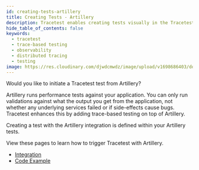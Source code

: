 ```yaml
---
id: creating-tests-artillery
title: Creating Tests - Artillery
description: Tracetest enables creating tests visually in the Tracetest Web UI.
hide_table_of_contents: false
keywords:
  - tracetest
  - trace-based testing
  - observability
  - distributed tracing
  - testing
image: https://res.cloudinary.com/djwdcmwdz/image/upload/v1698686403/docs/Blog_Thumbnail_14_rsvkmo.jpg
---
```


Would you like to initiate a Tracetest test from Artillery?

Artillery runs performance tests against your application. You can only run validations against what the output you get from the application, not whether any underlying services failed or if side-effects cause bugs. Tracetest enhances this by adding trace-based testing on top of Artillery.

Creating a test with the Artillery integration is defined within your Artillery tests.

View these pages to learn how to trigger Tracetest with Artillery.

- [Integration](/tools-and-integrations/artillery-plugin)
- [Code Example](https://github.com/kubeshop/pokeshop/blob/master/test/artillery/import-pokemon.yml)
